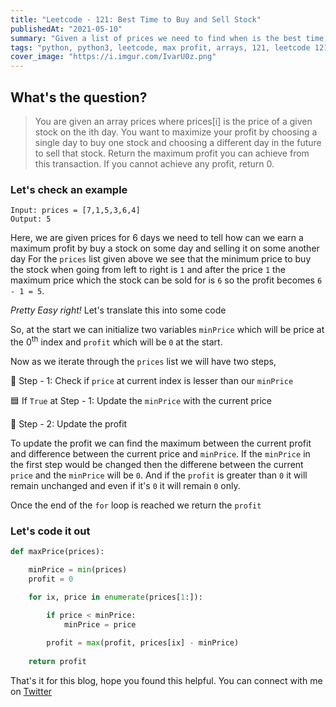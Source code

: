 ```yaml
---
title: "Leetcode - 121: Best Time to Buy and Sell Stock"
publishedAt: "2021-05-10"
summary: "Given a list of prices we need to find when is the best time to buy and sell a stock"
tags: "python, python3, leetcode, max profit, arrays, 121, leetcode 121, programming, coding, interview"
cover_image: "https://i.imgur.com/IvarU0z.png"
---
```


## What's the question?

<blockquote>
You are given an array prices where prices[i] is the price of a given stock on the ith day.
You want to maximize your profit by choosing a single day to buy one stock and choosing a different day in the future to sell that stock.
Return the maximum profit you can achieve from this transaction. If you cannot achieve any profit, return 0.
</blockquote>

### Let's check an example

```dart:Example
Input: prices = [7,1,5,3,6,4]
Output: 5
```

Here, we are given prices for 6 days we need to tell how can we earn a maximum profit by buy a stock on some day and selling it on some another day
For the `prices` list given above we see that the minimum price to buy the stock when going from left to right is `1` and after the price `1` the maximum price which the stock can be sold for is `6` so the profit becomes `6 - 1 = 5`.

*Pretty Easy right!* Let's translate this into some code  

So, at the start we can initialize two variables `minPrice` which will be price at the 0<sup>th</sup> index and `profit` which will be `0` at the start. 

Now as we iterate through the `prices` list we will have two steps,

🔵 Step - 1: Check if `price` at current index is lesser than our `minPrice`
    
🟦 If `True` at Step - 1: Update the `minPrice` with the current price

🔵 Step - 2: Update the profit

To update the profit we can find the maximum between the current profit and difference between the current price and `minPrice`. If the `minPrice` in the first step would be changed then the differene between the current `price` and the `minPrice` will be `0`. And if the `profit` is greater than `0` it will remain unchanged and even if it's `0` it will remain `0` only.

Once the end of the `for` loop is reached we return the `profit`

### Let's code it out

```dart:maxProfitStock.py
def maxPrice(prices):

    minPrice = min(prices)
    profit = 0

    for ix, price in enumerate(prices[1:]):

        if price < minPrice:
            minPrice = price
        
        profit = max(profit, prices[ix] - minPrice)
    
    return profit
```

That's it for this blog, hope you found this helpful. You can connect with me on <a target="_blank" href="https://twitter.com/saglanivatsal">Twitter</a>
